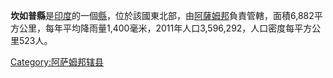 '''坎如普縣'''是[[印度|印度]]的一個[[縣|縣]]，位於該國東北部，由[[阿薩姆邦|阿薩姆邦]]負責管轄，面積6,882平方公里，每年平均降雨量1,400毫米，2011年人口3,596,292，人口密度每平方公里523人。

{{coord|26|20|N|91|15|E|region:IN_type:adm2nd_source:GNS-enwiki|display=title}}

{{印度行政区划小作品}}
[[Category:阿萨姆邦辖县|Category:阿萨姆邦辖县]]